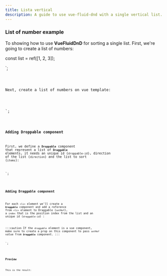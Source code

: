```yaml
---
title: Lista vertical
description: A guide to use vue-fluid-dnd with a single vertical list.
---
```



### List of number example

To showing how to use **VueFluidDnD** for sorting a single list.
First, we're going to create a list of numbers:


const list = ref([1, 2, 3]);

</script>`;

<Code code={listOfNumbers} lang="vue" />

Next, create a list of numbers on vue template:

<template>
  <ul class="number-list">
    <li class="number">{{ element }}</li>
  </ul>
</template>
<style>
  .number {
    border-style: solid;
    padding-left: 5px;
    margin-top: 0.25rem;
    border-width: 2px;
  }
  .number-list {
    display: block;
    padding: 10px;
  }
</style>
`;

<Code code={listOfNumbersHTML} lang="vue" />

### Adding Droppable component

First, we define a **`Droppable`** component that represent a list of **`Draggable`** elements, it needs an unique id (`droppable-id`), direction of the list (`direction`) and the list to sort (`items`):


<template>
  <Droppable droppable-id="1" direction="vertical" :items="list">
    <ul class="number-list">
      <li class="number">{{ element }}</li>
    </ul>
  </Droppable>
</template>
`;

<Code code={listOfNumbersDroppable} lang="vue" mark={highlightsDroppable} />

### Adding Draggable component

For each `<li>` element we'll create a **`Draggable`** component and add a reference from `<li>` element to Draggable (`setRef`), a `index` that is the position index from the list and an unique id (`draggable-id`) :

:::caution
If the `draggable` element is a vue component, make sure to create a prop on this component to pass `setRef` value from **`Draggable`** component.
:::


<template>
  <Droppable droppable-id="1" direction="vertical" :items="list">
    <ul class="number-list">
      <Draggable
        v-for="(element, index) in list"
        v-slot="{ setRef }"
        :draggable-id="element.toString()"
        :index="index"
      >
        <li class="number" :ref="setRef">{{ element }}</li>
      </Draggable>
    </ul>
  </Droppable>
</template>`;


<Code code={listOfNumbersDraggable} lang="vue" mark={highlightsDraggable} />

### Preview

This is the result:

<div class="pl-8">
  <SingleVerticalList client:load />
</div>
